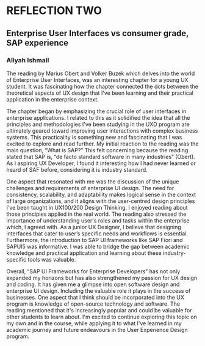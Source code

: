 
<Meta title="Reflections/Reflection Two" />

# REFLECTION TWO 

## Enterprise User Interfaces vs consumer grade, SAP experience

### Aliyah Ishmail 

The reading by Marius Obert and Volker Buzek which delves into the world of Enterprise User Interfaces, was an interesting chapter for a young UX student. It was fascinating how the chapter connected the dots between the theoretical aspects of UX design that I've been learning and their practical application in the enterprise context.

The chapter began by emphasizing the crucial role of user interfaces in enterprise applications. I related to this as it solidified the idea that all the principles and methodologies I've been studying in the UXD program are ultimately geared toward improving user interactions with complex business systems. This practicality is something new and fascinating that I was excited to explore and read further. My initial reaction to the reading was the main question, “What is SAP?” This felt concerning because the reading stated that SAP is, “de facto standard software in many industries” (Obert). As I aspiring UX Developer, I found it interesting how I had never learned or heard of SAF before, considering it is industry standard. 

One aspect that resonated with me was the discussion of the unique challenges and requirements of enterprise UI design. The need for consistency, scalability, and adaptability makes logical sense in the context of large organizations, and it aligns with the user-centred design principles I've been taught in UX100/200 Design Thinking. I enjoyed reading about those principles applied in the real world. The reading also stressed the importance of understanding user's roles and tasks within the enterprise which, I agreed with.  As a junior UX Designer, I believe that designing interfaces that cater to user’s specific needs and workflows is essential. Furthermore, the introduction to SAP UI frameworks like SAP Fiori and SAPUI5 was informative. I was able to bridge the gap between academic knowledge and practical application and learning about these industry-specific tools was valuable.

Overall, “SAP UI Frameworks for Enterprise Developers" has not only expanded my horizons but has also strengthened my passion for UX design and coding. It has given me a glimpse into open software design and enterprise UI design. Including the valuable role it plays in the success of businesses. One aspect that I think should be incorporated into the UX program is knowledge of open-source technology and software. The reading mentioned that it's increasingly popular and could be valuable for other students to learn about. I'm excited to continue exploring this topic on my own and in the course, while applying it to what I've learned in my academic journey and future endeavours in the User Experience Design program. 






